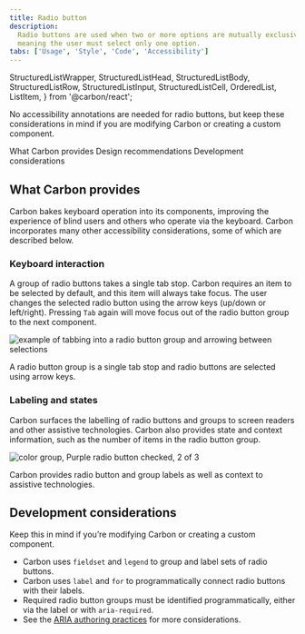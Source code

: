 ```yaml
---
title: Radio button
description:
  Radio buttons are used when two or more options are mutually exclusive,
  meaning the user must select only one option.
tabs: ['Usage', 'Style', 'Code', 'Accessibility']
---
```


  StructuredListWrapper,
  StructuredListHead,
  StructuredListBody,
  StructuredListRow,
  StructuredListInput,
  StructuredListCell,
  OrderedList,
  ListItem,
} from '@carbon/react';

<PageDescription>

No accessibility annotations are needed for radio buttons, but keep these considerations in mind if you are modifying Carbon or creating a custom component.

</PageDescription>

<AnchorLinks>

<AnchorLink>What Carbon provides</AnchorLink>
<AnchorLink>Design recommendations</AnchorLink>
<AnchorLink>Development considerations</AnchorLink>

</AnchorLinks>

## What Carbon provides

Carbon bakes keyboard operation into its components, improving the experience of blind users and others who operate via the keyboard. Carbon incorporates many other accessibility considerations, some of which are described below.

### Keyboard interaction

A group of radio buttons takes a single tab stop. Carbon requires an item to be selected by default, and this item will always take focus. The user changes the selected radio button using the arrow keys (up/down or left/right). Pressing `Tab` again will move focus out of the radio button group to the next component.

<Row>
<Column colLg={8}>

![example of tabbing into a radio button group and arrowing between selections](images/radio-button-accessibility-1.png)

<Caption>
  A radio button group is a single tab stop and radio buttons are selected using arrow keys.
</Caption>

</Column>
</Row>

### Labeling and states
Carbon surfaces the labelling of radio buttons and groups to screen readers and other assistive technologies.  Carbon also provides state and context information, such as the number of items in the radio button group.

<Row>
<Column colLg={8}>

![color group, Purple radio button checked, 2 of 3](images/radio-button-accessibility-2.png)

<Caption>
  Carbon provides radio button and group labels as well as context to assistive technologies.
</Caption>

</Column>
</Row>


## Development considerations

Keep this in mind if you’re modifying Carbon or creating a custom component.

- Carbon uses `fieldset` and `legend` to group and label sets of radio buttons.
- Carbon uses `label` and `for` to programmatically connect radio buttons with their labels.
- Required radio button groups must be identified programmatically, either via the label or with `aria-required`.
- See the [ARIA authoring practices](https://www.w3.org/WAI/ARIA/apg/patterns/radiobutton/) for more considerations.